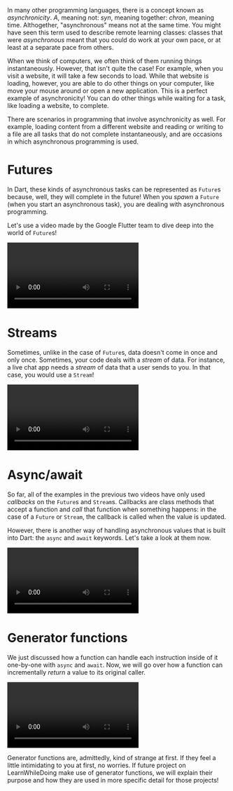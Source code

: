 In many other programming languages, there is a concept known as *asynchronicity*. *A*, meaning not: *syn*, meaning together: *chron*, meaning time. Althogether, "asynchronous" means not at the same time. You might have seen this term used to describe remote learning classes: classes that were *asynchronous* meant that you could do work at your own pace, or at least at a separate pace from others.

When we think of computers, we often think of them running things instantaneously. However, that isn't quite the case! For example, when you visit a website, it will take a few seconds to load. While that website is loading, however, you are able to do other things on your computer, like move your mouse around or open a new application. This is a perfect example of asynchronicity! You can do other things while waiting for a task, like loading a website, to complete.

There are scenarios in programming that involve asynchronicity as well. For example, loading content from a different website and reading or writing to a file are all tasks that do not complete instantaneously, and are occasions in which asynchronous programming is used.

# Futures

In Dart, these kinds of asynchronous tasks can be represented as `Future`s because, well, they will complete in the future! When you *spawn* a `Future` (when you start an asynchronous task), you are dealing with asynchronous programming.

Let's use a video made by the Google Flutter team to dive deep into the world of `Future`s!

<Video url="https://youtu.be/OTS-ap9_aXc">

Dart Futures - Flutter in Focus

</Video>

<p />

# Streams

Sometimes, unlike in the case of `Future`s, data doesn't come in once and only once. Sometimes, your code deals with a *stream* of data. For instance, a live chat app needs a *stream* of data that a user sends to you. In that case, you would use a `Stream`!

<Video url="https://youtu.be/nQBpOIHE4eE">

Dart Streams - Flutter in Focus

</Video>

<p />

# Async/await

So far, all of the examples in the previous two videos have only used *callbacks* on the `Future`s and `Stream`s. Callbacks are class methods that accept a function and *call* that function when something happens: in the case of a `Future` or `Stream`, the callback is called when the value is updated.

However, there is another way of handling asynchronous values that is built into Dart: the `async` and `await` keywords. Let's take a look at them now.

<Video url="https://youtu.be/SmTCmDMi4BY">

Async/Await - Flutter in Focus

</Video>

<p />

# Generator functions

We just discussed how a function can handle each instruction inside of it one-by-one with `async` and `await`. Now, we will go over how a function can incrementally *return* a value to its original caller.

<Video url="https://youtu.be/TF-TBsgIErY">

Generator Functions - Flutter in Focus

</Video>

<Callout>

Generator functions are, admittedly, kind of strange at first. If they feel a little intimidating to you at first, no worries. If future project on LearnWhileDoing make use of generator functions, we will explain their purpose and how they are used in more specific detail for those projects!

</Callout>